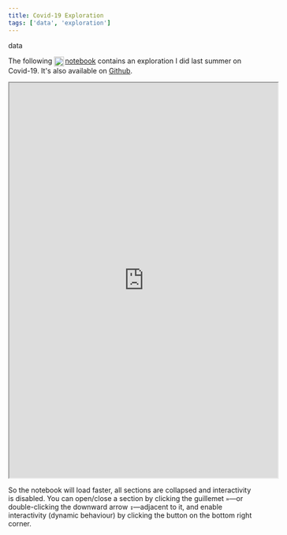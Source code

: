 ```yaml
---
title: Covid-19 Exploration
tags: ['data', 'exploration']
---
```

  
<link
  rel="stylesheet"
  href="https://cdn.jsdelivr.net/npm/katex@0.11.0/dist/katex.min.css"
  integrity="sha384-BdGj8xC2eZkQaxoQ8nSLefg4AV4/AwB3Fj+8SUSo7pnKP6Eoy18liIKTPn9oBYNG"
  crossOrigin="anonymous"
/>

<NoteTag color="gray">data</NoteTag>

The following [<img src="https://raw.githubusercontent.com/m-arti/ms-notes/4ccb62f36641cd886207d3a35bc403f40a5cf7a7/images/wolfram-icon.svg" alt="A Wolfram Notebook containing an exploration of Covid 19" style="width:20px; display:inline; vertical-align:middle; padding-right:2px"/>notebook](https://www.wolframcloud.com/obj/mar/Published/covid-19.nb) contains an exploration I did last summer on Covid-19. It's also available on [Github](https://github.com/m-arti/covid-19).

<iframe src="https://www.wolframcloud.com/obj/mar/Published/covid-19.nb?_embed=iframe" width="545" height="800"></iframe>

So the notebook will load faster, all sections are collapsed and interactivity is disabled. You can open/close a section by clicking the guillemet `»`—or double-clicking the downward arrow `↧`—adjacent to it, and enable interactivity (dynamic behaviour) by clicking the button on the bottom right corner.
